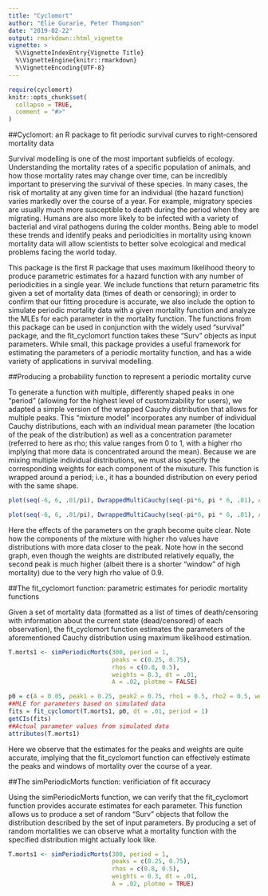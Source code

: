 ```yaml
---
title: "Cyclomort"
author: "Elie Gurarie, Peter Thompson"
date: "2019-02-22"
output: rmarkdown::html_vignette
vignette: >
  %\VignetteIndexEntry{Vignette Title}
  %\VignetteEngine{knitr::rmarkdown}
  %\VignetteEncoding{UTF-8}
---
```


```r
require(cyclomort)
knitr::opts_chunk$set(
  collapse = TRUE,
  comment = "#>"
)
```

##Cyclomort: an R package to fit periodic survival curves to right-censored mortality data

Survival modelling is one of the most important subfields of ecology. Understanding the mortality rates of a specific population of animals, and how those mortality rates may change over time, can be incredibly important to preserving the survival of these species. In many cases, the risk of mortality at any given time for an individual (the hazard function) varies markedly over the course of a year. For example, migratory species are usually much more susceptible to death during the period when they are migrating. Humans are also more likely to be infected with a variety of bacterial and viral pathogens during the colder months. Being able to model these trends and identify peaks and periodicities in mortality using known mortality data will allow scientists to better solve ecological and medical problems facing the world today.
  
This package is the first R package that uses maximum likelihood theory to produce parametric estimates for a hazard function with any number of periodicities in a single year. We include functions that return parametric fits given a set of mortality data (times of death or censoring); in order to confirm that our fitting procedure is accurate, we also include the option to simulate periodic mortality data with a given mortality function and analyze the MLEs for each parameter in the mortality function. The functions from this package can be used in conjunction with the widely used "survival" package, and the fit_cyclomort function takes these "Surv" objects as input parameters. While small, this package provides a useful framework for estimating the parameters of a periodic mortality function, and has a wide variety of applications in survival modelling.

##Producing a probability function to represent a periodic mortality curve

To generate a function with multiple, differently shaped peaks in one "period" (allowing for the highest level of customizability for users), we adapted a simple version of the wrapped Cauchy distribution that allows for multiple peaks. This "mixture model" incorporates any number of individual Cauchy distributions, each with an individual mean parameter (the location of the peak of the distribution) as well as a concentration parameter (referred to here as rho; this value ranges from 0 to 1, with a higher rho implying that more data is concentrated around the mean). Because we are mixing multiple individual distributions, we must also specify the corresponding weights for each component of the mixuture. This function is wrapped around a period; i.e., it has a bounded distribution on every period with the same shape.

```r
plot(seq(-6, 6, .01/pi), DwrappedMultiCauchy(seq(-pi*6, pi * 6, .01), A = 1, mus = c(-1,1), rhos = c(0.7,0.5), weights = 0.7), type = "l", xlab = "x-value (in terms of pi)", ylab = "Probability", main = "peaks = c(-1,1), rhos = c(0.7,0.5), weights = c(0.7,0.3)")
```

```r
plot(seq(-6, 6, .01/pi), DwrappedMultiCauchy(seq(-pi*6, pi * 6, .01), A = 1, mus = c(-1, 1, 3), rhos = c(0.4, 0.9, 0.6), weights = c(0.4,0.3)), type = "l", xlab = "x-value (in terms of pi)", ylab = "Probability", main = "peaks = c(-1,1,3), rhos = c(0.4,0.9,0.6), weights = c(0.4,0.3,0.3)")
```

Here the effects of the parameters on the graph become quite clear. Note how the components of the mixture with higher rho values have distributions with more data closer to the peak. Note how in the second graph, even though the weights are distributed relatively equally, the second peak is much higher (albeit there is a shorter "window" of high mortality) due to the very high rho value of 0.9.

##The fit_cyclomort function: parametric estimates for periodic mortality functions

Given a set of mortality data (formatted as a list of times of death/censoring with information about the current state (dead/censored) of each observation), the fit_cyclomort function estimates the parameters of the aforementioned Cauchy distribution using maximum likelihood estimation.

```r
T.morts1 <- simPeriodicMorts(300, period = 1, 
                             peaks = c(0.25, 0.75), 
                             rhos = c(0.8, 0.5), 
                             weights = 0.3, dt = .01, 
                             A = .02, plotme = FALSE)

p0 = c(A = 0.05, peak1 = 0.25, peak2 = 0.75, rho1 = 0.5, rho2 = 0.5, weight1 = 0.5)
##MLE for parameters based on simulated data
fits = fit_cyclomort(T.morts1, p0, dt = .01, period = 1)
getCIs(fits)
##Actual parameter values from simulated data
attributes(T.morts1)
```

Here we observe that the estimates for the peaks and weights are quite accurate, implying that the fit_cyclomort function can effectively estimate the peaks and windows of mortality over the course of a year.

##The simPeriodicMorts function: verificiation of fit accuracy

Using the simPeriodicMorts function, we can verify that the fit_cyclomort function provides accurate estimates for each parameter. This function allows us to produce a set of random "Surv" objects that follow the distribution described by the set of input parameters. By producing a set of random mortalities we can observe what a mortality function with the specified distribution might actually look like.

```r

T.morts1 <- simPeriodicMorts(300, period = 1, 
                             peaks = c(0.25, 0.75), 
                             rhos = c(0.8, 0.5), 
                             weights = 0.3, dt = .01, 
                             A = .02, plotme = TRUE)

```
